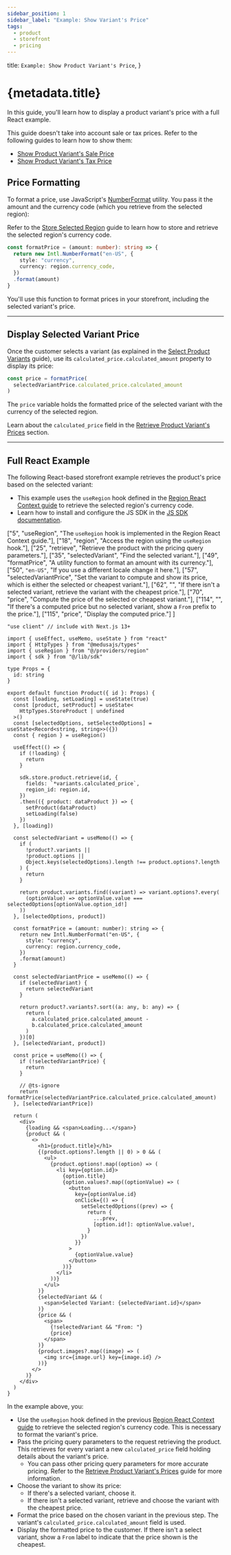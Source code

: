 ```yaml
---
sidebar_position: 1
sidebar_label: "Example: Show Variant's Price"
tags:
  - product
  - storefront
  - pricing
---
```


  title: `Example: Show Product Variant's Price`,
}

# {metadata.title}

In this guide, you'll learn how to display a product variant's price with a full React example.

<Note title="Tip" forceMultiline>

This guide doesn't take into account sale or tax prices. Refer to the following guides to learn how to show them:

- [Show Product Variant's Sale Price](../sale-price/page.mdx)
- [Show Product Variant's Tax Price](../tax-price/page.mdx)

</Note>

## Price Formatting

To format a price, use JavaScript's [NumberFormat](https://developer.mozilla.org/en-US/docs/Web/JavaScript/Reference/Global_Objects/Intl/NumberFormat) utility. You pass it the amount and the currency code (which you retrieve from the selected region):

<Note title="Tip">

Refer to the [Store Selected Region](../../../../regions/store-retrieve-region/page.mdx) guide to learn how to store and retrieve the selected region's currency code.

</Note>

```ts
const formatPrice = (amount: number): string => {
  return new Intl.NumberFormat("en-US", {
    style: "currency",
    currency: region.currency_code,
  })
  .format(amount)
}
```

You'll use this function to format prices in your storefront, including the selected variant's price.

---

## Display Selected Variant Price

Once the customer selects a variant (as explained in the [Select Product Variants](../../../../products/variants/page.mdx) guide), use its `calculated_price.calculated_amount` property to display its price:

```ts
const price = formatPrice(
  selectedVariantPrice.calculated_price.calculated_amount
)
```

The `price` variable holds the formatted price of the selected variant with the currency of the selected region.

<Note title="Tip">

Learn about the `calculated_price` field in the [Retrieve Product Variant's Prices](../../page.mdx#product-variant-s-price-properties) section.

</Note>

---

## Full React Example

The following React-based storefront example retrieves the product's price based on the selected variant:

<Note title="Tip">

- This example uses the `useRegion` hook defined in the [Region React Context guide](../../../../regions/context/page.mdx) to retrieve the selected region's currency code.
- Learn how to install and configure the JS SDK in the [JS SDK documentation](../../../../../js-sdk/page.mdx).

</Note>

  ["5", "useRegion", "The `useRegion` hook is implemented in the Region React Context guide."],
  ["18", "region", "Access the region using the `useRegion` hook."],
  ["25", "retrieve", "Retrieve the product with the pricing query parameters."],
  ["35", "selectedVariant", "Find the selected variant."],
  ["49", "formatPrice", "A utility function to format an amount with its currency."],
  ["50", `"en-US"`, "If you use a different locale change it here."],
  ["57", "selectedVariantPrice", "Set the variant to compute and show its price, which is either the selected or cheapest variant."],
  ["62", "", "If there isn't a selected variant, retrieve the variant with the cheapest price."],
  ["70", "price", "Compute the price of the selected or cheapest variant."],
  ["114", "", "If there's a computed price but no selected variant, show a `From` prefix to the price."],
  ["115", "price", "Display the computed price."]
]

```tsx highlights={priceHighlights}
"use client" // include with Next.js 13+

import { useEffect, useMemo, useState } from "react"
import { HttpTypes } from "@medusajs/types"
import { useRegion } from "@/providers/region"
import { sdk } from "@/lib/sdk"

type Props = {
  id: string
}

export default function Product({ id }: Props) {
  const [loading, setLoading] = useState(true)
  const [product, setProduct] = useState<
    HttpTypes.StoreProduct | undefined
  >()
  const [selectedOptions, setSelectedOptions] = useState<Record<string, string>>({})
  const { region } = useRegion()

  useEffect(() => {
    if (!loading) {
      return 
    }

    sdk.store.product.retrieve(id, {
      fields: `*variants.calculated_price`,
      region_id: region.id,
    })
    .then(({ product: dataProduct }) => {
      setProduct(dataProduct)
      setLoading(false)
    })
  }, [loading])

  const selectedVariant = useMemo(() => {
    if (
      !product?.variants ||
      !product.options || 
      Object.keys(selectedOptions).length !== product.options?.length
    ) {
      return
    }

    return product.variants.find((variant) => variant.options?.every(
      (optionValue) => optionValue.value === selectedOptions[optionValue.option_id!]
    ))
  }, [selectedOptions, product])

  const formatPrice = (amount: number): string => {
    return new Intl.NumberFormat("en-US", {
      style: "currency",
      currency: region.currency_code,
    })
    .format(amount)
  }

  const selectedVariantPrice = useMemo(() => {
    if (selectedVariant) {
      return selectedVariant
    }

    return product?.variants?.sort((a: any, b: any) => {
      return (
        a.calculated_price.calculated_amount -
        b.calculated_price.calculated_amount
      )
    })[0]
  }, [selectedVariant, product])

  const price = useMemo(() => {
    if (!selectedVariantPrice) {
      return
    }

    // @ts-ignore
    return formatPrice(selectedVariantPrice.calculated_price.calculated_amount)
  }, [selectedVariantPrice])

  return (
    <div>
      {loading && <span>Loading...</span>}
      {product && (
        <>
          <h1>{product.title}</h1>
          {(product.options?.length || 0) > 0 && (
            <ul>
              {product.options!.map((option) => (
                <li key={option.id}>
                  {option.title}
                  {option.values?.map((optionValue) => (
                    <button 
                      key={optionValue.id}
                      onClick={() => {
                        setSelectedOptions((prev) => {
                          return {
                            ...prev,
                            [option.id!]: optionValue.value!,
                          }
                        })
                      }}
                    >
                      {optionValue.value}
                    </button>
                  ))}
                </li>
              ))}
            </ul>
          )}
          {selectedVariant && (
            <span>Selected Variant: {selectedVariant.id}</span>
          )}
          {price && (
            <span>
              {!selectedVariant && "From: "}
              {price}
            </span>
          )}
          {product.images?.map((image) => (
            <img src={image.url} key={image.id} />
          ))}
        </>
      )}
    </div>
  )
}
```

In the example above, you:

- Use the `useRegion` hook defined in the previous [Region React Context guide](../../../../regions/context/page.mdx) to retrieve the selected region's currency code. This is necessary to format the variant's price.
- Pass the pricing query parameters to the request retrieving the product. This retrieves for every variant a new `calculated_price` field holding details about the variant's price.
    - You can pass other pricing query parameters for more accurate pricing. Refer to the [Retrieve Product Variant's Prices](../../page.mdx#pricing-query-parameters) guide for more information.
- Choose the variant to show its price:
    - If there's a selected variant, choose it.
    - If there isn't a selected variant, retrieve and choose the variant with the cheapest price.
- Format the price based on the chosen variant in the previous step. The variant's `calculated_price.calculated_amount` field is used.
- Display the formatted price to the customer. If there isn't a select variant, show a `From` label to indicate that the price shown is the cheapest.
